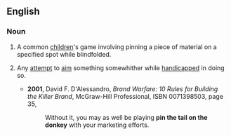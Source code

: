 ==English==

===Noun===
{{en-noun|-|head=[[pin]] [[the]] [[tail]] [[on]] the [[donkey]]}}

# {{context|games|lang=en}} A common [[child]]ren's game involving pinning a piece of material on a specified spot while blindfolded.
# {{context|by extension|lang=en}} Any [[attempt]] to [[aim]] something somewhither while [[handicap]]ped in doing so.
#*'''2001''', David F. D'Alessandro, ''Brand Warfare: 10 Rules for Building the Killer Brand'', McGraw-Hill Professional, ISBN 0071398503, page 35,
#*:Without it, you may as well be playing '''pin the tail on the donkey''' with your marketing efforts.